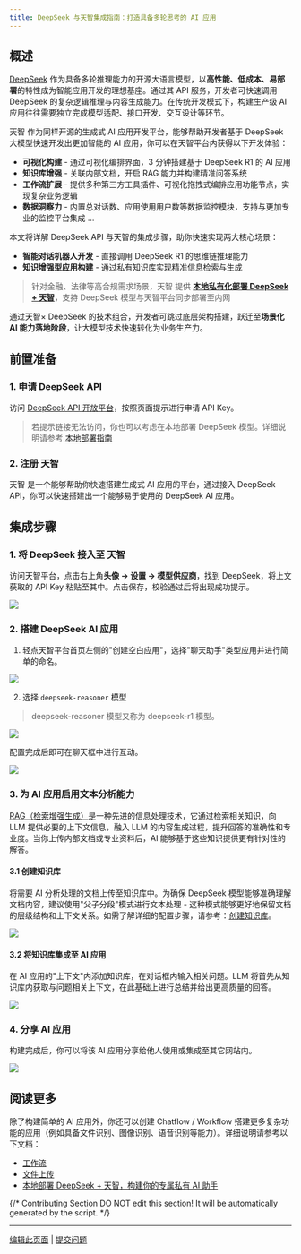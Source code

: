 ```yaml
---
title: DeepSeek 与天智集成指南：打造具备多轮思考的 AI 应用
---
```



## 概述

[DeepSeek](https://www.deepseek.com/) 作为具备多轮推理能力的开源大语言模型，以**高性能、低成本、易部署**的特性成为智能应用开发的理想基座。通过其 API 服务，开发者可快速调用 DeepSeek 的复杂逻辑推理与内容生成能力。在传统开发模式下，构建生产级 AI 应用往往需要独立完成模型适配、接口开发、交互设计等环节。

天智 作为同样开源的生成式 AI 应用开发平台，能够帮助开发者基于 DeepSeek 大模型快速开发出更加智能的 AI 应用，你可以在天智平台内获得以下开发体验：

* **可视化构建** - 通过可视化编排界面，3 分钟搭建基于 DeepSeek R1 的 AI 应用
* **知识库增强** - 关联内部文档，开启 RAG 能力并构建精准问答系统
* **工作流扩展** - 提供多种第三方工具插件、可视化拖拽式编排应用功能节点，实现复杂业务逻辑
* **数据洞察力** - 内置总对话数、应用使用用户数等数据监控模块，支持与更加专业的监控平台集成 ...

本文将详解 DeepSeek API 与天智的集成步骤，助你快速实现两大核心场景：

* **智能对话机器人开发** - 直接调用 DeepSeek R1 的思维链推理能力
* **知识增强型应用构建** - 通过私有知识库实现精准信息检索与生成

> 针对金融、法律等高合规需求场景，天智 提供 [**本地私有化部署 DeepSeek + 天智**](broken-reference)，支持 DeepSeek 模型与天智平台同步部署至内网

通过天智× DeepSeek 的技术组合，开发者可跳过底层架构搭建，跃迁至**场景化 AI 能力落地阶段**，让大模型技术快速转化为业务生产力。

## 前置准备

### 1. 申请 DeepSeek API

访问 [DeepSeek API 开放平台](https://platform.deepseek.com/)，按照页面提示进行申请 API Key。

> 若提示链接无法访问，你也可以考虑在本地部署 DeepSeek 模型。详细说明请参考 [本地部署指南](broken-reference)

### 2. 注册 天智

天智 是一个能够帮助你快速搭建生成式 AI 应用的平台，通过接入 DeepSeek API，你可以快速搭建出一个能够易于使用的 DeepSeek AI 应用。

## 集成步骤

### 1. 将 DeepSeek 接入至 天智

访问天智平台，点击右上角**头像 → 设置 → 模型供应商**，找到 DeepSeek，将上文获取的 API Key 粘贴至其中。点击保存，校验通过后将出现成功提示。

![](https://assets-docs.dify.ai/2025/01/a7d6b4e05a3c9d85d0cb42f4dd018bc8.png)

### 2. 搭建 DeepSeek AI 应用

1. 轻点天智平台首页左侧的"创建空白应用"，选择"聊天助手"类型应用并进行简单的命名。

![](https://assets-docs.dify.ai/2025/01/7f56bc3c836c7248043b656fa95e474e.png)

2. 选择 `deepseek-reasoner` 模型

> deepseek-reasoner 模型又称为 deepseek-r1 模型。

![](https://assets-docs.dify.ai/2025/01/de134c6285985fe1552223eb33641b9f.png)

配置完成后即可在聊天框中进行互动。

![](https://assets-docs.dify.ai/2025/01/3760e9a0cb7c2070978134d8f7f13929.png)

### 3. 为 AI 应用启用文本分析能力

[RAG（检索增强生成）](https://docs.dify.ai/zh-hans/learn-more/extended-reading/retrieval-augment)是一种先进的信息处理技术，它通过检索相关知识，向 LLM 提供必要的上下文信息，融入 LLM 的内容生成过程，提升回答的准确性和专业度。当你上传内部文档或专业资料后，AI 能够基于这些知识提供更有针对性的解答。

#### 3.1 创建知识库

将需要 AI 分析处理的文档上传至知识库中。为确保 DeepSeek 模型能够准确理解文档内容，建议使用"父子分段"模式进行文本处理 - 这种模式能够更好地保留文档的层级结构和上下文关系。如需了解详细的配置步骤，请参考：[创建知识库](https://docs.dify.ai/zh-hans/guides/knowledge-base/create-knowledge-and-upload-documents)。

![](https://assets-docs.dify.ai/2025/01/f38af53d2b124391e2ea32f29da7d87d.png)

#### 3.2 将知识库集成至 AI 应用

在 AI 应用的"上下文"内添加知识库，在对话框内输入相关问题。LLM 将首先从知识库内获取与问题相关上下文，在此基础上进行总结并给出更高质量的回答。

![](https://assets-docs.dify.ai/2025/01/4254ec131fece172a59304414a060f4e.png)

### 4. 分享 AI 应用

构建完成后，你可以将该 AI 应用分享给他人使用或集成至其它网站内。

![](https://assets-docs.dify.ai/2025/01/d32857964683b48027d20d029e7e06c0.png)

## 阅读更多

除了构建简单的 AI 应用外，你还可以创建 Chatflow / Workflow 搭建更多复杂功能的应用（例如具备文件识别、图像识别、语音识别等能力）。详细说明请参考以下文档：

* [工作流](https://docs.dify.ai/zh-hans/guides/workflow)
* [文件上传](https://docs.dify.ai/zh-hans/guides/workflow/file-upload)
* [本地部署 DeepSeek + 天智，构建你的专属私有 AI 助手](broken-reference)

{/*
Contributing Section
DO NOT edit this section!
It will be automatically generated by the script.
*/}

---

[编辑此页面](https://github.com/langgenius/dify-docs/edit/main/zh-hans/learn-more/use-cases/integrate-deepseek-to-build-an-ai-app.mdx) | [提交问题](https://github.com/langgenius/dify-docs/issues/new?template=docs.yml)

